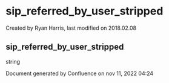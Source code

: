 
# sip_referred_by_user_stripped 

 Created by  Ryan Harris, last modified on 2018.02.08

## sip_referred_by_user_stripped

string

Document generated by Confluence on nov 11, 2022 04:24
